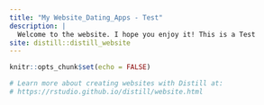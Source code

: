 ```yaml
---
title: "My Website_Dating_Apps - Test"
description: |
  Welcome to the website. I hope you enjoy it! This is a Test
site: distill::distill_website
---
```


```r
knitr::opts_chunk$set(echo = FALSE)

# Learn more about creating websites with Distill at:
# https://rstudio.github.io/distill/website.html

```


